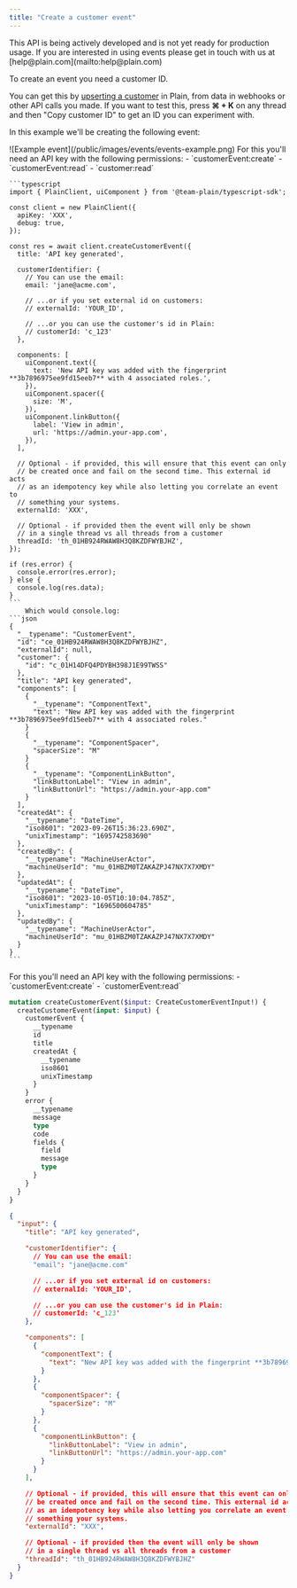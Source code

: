 ```yaml
---
title: "Create a customer event"
---
```


<Warning>
  This API is being actively developed and is not yet ready for production usage. If you are interested in using events please get in touch with us at [help@plain.com](mailto:help@plain.com)
</Warning>

To create an event you need a customer ID.

You can get this by [upserting a customer](/pages/graphql/customers/upsert) in Plain, from data in webhooks or other API calls you made. If you want to test this, press **⌘ + K** on any thread and then "Copy customer ID" to get an ID you can experiment with.

In this example we'll be creating the following event:

<Frame>
  ![Example event](/public/images/events/events-example.png)
</Frame>

<Tabs>
  <Tab title="Typescript SDK">
    For this you'll need an API key with the following permissions:
    - `customerEvent:create`
    - `customerEvent:read`
    - `customer:read`

    ```typescript
    import { PlainClient, uiComponent } from '@team-plain/typescript-sdk';
    
    const client = new PlainClient({
      apiKey: 'XXX',
      debug: true,
    });
    
    const res = await client.createCustomerEvent({
      title: 'API key generated',
    
      customerIdentifier: {
        // You can use the email:
        email: 'jane@acme.com',
    
        // ...or if you set external id on customers:
        // externalId: 'YOUR_ID',
    
        // ...or you can use the customer's id in Plain:
        // customerId: 'c_123'
      },
    
      components: [
        uiComponent.text({
          text: 'New API key was added with the fingerprint **3b7896975ee9fd15eeb7** with 4 associated roles.',
        }),
        uiComponent.spacer({
          size: 'M',
        }),
        uiComponent.linkButton({
          label: 'View in admin',
          url: 'https://admin.your-app.com',
        }),
      ],
    
      // Optional - if provided, this will ensure that this event can only
      // be created once and fail on the second time. This external id acts
      // as an idempotency key while also letting you correlate an event to
      // something your systems.
      externalId: 'XXX',
    
      // Optional - if provided then the event will only be shown
      // in a single thread vs all threads from a customer
      threadId: 'th_01HB924RWAW8H3Q8KZDFWYBJHZ',
    });
    
    if (res.error) {
      console.error(res.error);
    } else {
      console.log(res.data);
    }
    ```
        Which would console.log:
    ```json
    {
      "__typename": "CustomerEvent",
      "id": "ce_01HB924RWAW8H3Q8KZDFWYBJHZ",
      "externalId": null,
      "customer": {
        "id": "c_01H14DFQ4PDYBH398J1E99TWSS"
      },
      "title": "API key generated",
      "components": [
        {
          "__typename": "ComponentText",
          "text": "New API key was added with the fingerprint **3b7896975ee9fd15eeb7** with 4 associated roles."
        }
        {
          "__typename": "ComponentSpacer",
          "spacerSize": "M"
        }
        {
          "__typename": "ComponentLinkButton",
          "linkButtonLabel": "View in admin",
          "linkButtonUrl": "https://admin.your-app.com"
        }
      ],
      "createdAt": {
        "__typename": "DateTime",
        "iso8601": "2023-09-26T15:36:23.690Z",
        "unixTimestamp": "1695742583690"
      },
      "createdBy": {
        "__typename": "MachineUserActor",
        "machineUserId": "mu_01HBZM0TZAKAZPJ47NX7X7XMDY"
      },
      "updatedAt": {
        "__typename": "DateTime",
        "iso8601": "2023-10-05T10:10:04.785Z",
        "unixTimestamp": "1696500604785"
      },
      "updatedBy": {
        "__typename": "MachineUserActor",
        "machineUserId": "mu_01HBZM0TZAKAZPJ47NX7X7XMDY"
      }
    }
    ```
  </Tab>
  <Tab title="GraphQL">
    For this you'll need an API key with the following permissions:
    - `customerEvent:create`
    - `customerEvent:read`

  ```graphql Mutation
  mutation createCustomerEvent($input: CreateCustomerEventInput!) {
    createCustomerEvent(input: $input) {
      customerEvent {
        __typename
        id
        title
        createdAt {
          __typename
          iso8601
          unixTimestamp
        }
      }
      error {
        __typename
        message
        type
        code
        fields {
          field
          message
          type
        }
      }
    }
  }
  ```

  ```json Variables
  {
    "input": {
      "title": "API key generated",
  
      "customerIdentifier": {
        // You can use the email:
        "email": "jane@acme.com"
  
        // ...or if you set external id on customers:
        // externalId: 'YOUR_ID',
  
        // ...or you can use the customer's id in Plain:
        // customerId: 'c_123'
      },
  
      "components": [
        {
          "componentText": {
            "text": "New API key was added with the fingerprint **3b7896975ee9fd15eeb7** with 4 associated roles."
          }
        },
        {
          "componentSpacer": {
            "spacerSize": "M"
          }
        },
        {
          "componentLinkButton": {
            "linkButtonLabel": "View in admin",
            "linkButtonUrl": "https://admin.your-app.com"
          }
        }
      ],
  
      // Optional - if provided, this will ensure that this event can only
      // be created once and fail on the second time. This external id acts
      // as an idempotency key while also letting you correlate an event to
      // something your systems.
      "externalId": "XXX",
  
      // Optional - if provided then the event will only be shown
      // in a single thread vs all threads from a customer
      "threadId": "th_01HB924RWAW8H3Q8KZDFWYBJHZ"
    }
  }
  ```

  </Tab>
</Tabs>
